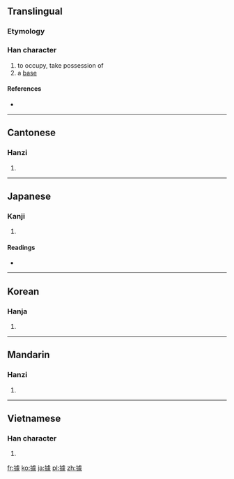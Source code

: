 {{also|拠|据}}
==Translingual==

===Etymology===
{{Han compound|手|豦|c1=s|c2=p|t1=hand|ls=psc}}

===Han character===
{{Han char|rn=64|rad=手|as=13|sn=16|four=5103<sub>2</sub>|canj=手卜心人 (QYPO)}}

# to occupy, take possession of
# a [[base]]

====References====
* {{Han ref|kx=0459.120|dkj=12839|dj=0808.090|hdz=31967.150|uh=64DA|ud=25818|bh=BEDA|bd=48858}}

----

==Cantonese==

===Hanzi===
{{yue-hanzi|jyut=|y=geui3|sim=据}}

# {{defn|Cantonese|sort=手13}}

----

==Japanese==

===Kanji===
{{ja-kanji|grade=|rs=手13}}

# {{defn|Japanese|sort=手13}}

====Readings====
* {{ja-readings|on=[[きょ]] (kyo), [[こ]] (ko), [[けき]] (keki)|kun=[[よる]] (yoru), [[あかし]] (akashi), [[ひく]] (hiku)}}

----

==Korean==

===Hanja===
{{ko-hanja|hangeul=거|eumhun=|rv=geo|mr=kŏ|y=ke}}

# {{defn|Korean|sort=手13}}

----

==Mandarin==

===Hanzi===
{{cmn-hanzi|sim=据|pin=[[jù]] ([[ju4]])|wg=chü<sup>4</sup>}}

# {{defn|Mandarin|sort=手13}}

----

==Vietnamese==

===Han character===
{{vi-hantu|[[cứ]], [[cớ]]|rs=手13}}

# {{defn|Vietnamese|sort=手13}}

[[fr:據]]
[[ko:據]]
[[ja:據]]
[[pl:據]]
[[zh:據]]